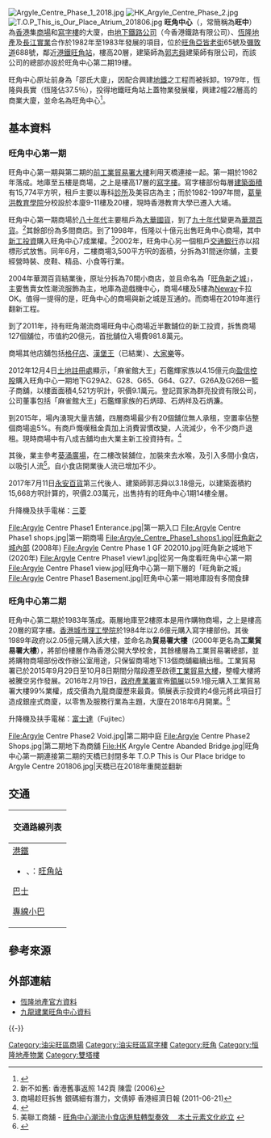 {{Infobox_housinghk | name = Argyle Centre  <br> 旺角中心 
| logo=
| photo = HK Argyle Centre.jpg
| phototitle = 旺角中心
| address= [[旺角|旺角]][[亞皆老街|亞皆老街]]65號、<br>[[彌敦道|彌敦道]]688號
| developer= [[地下鐵路公司|地下鐵路公司]]、[[恆隆地產|恆隆地產]]及[[長江實業|長江實業]]
| manager= 信和管理
| use = 商場、寫字樓
| blocknumber = 2
| floor_area = 400,000 m²
| floornumber = 20層
| yearofcompletion = 1982年至1983年 
| former = 旺角警署、新華戲院
| facilities = 商場、寫字樓
| website = [http://www.hanglung.com/contents_c.asp?articleid=3434 旺角中心]
}}
[[File:Argyle_Centre_Phase_1_2018.jpg|thumb]]
[[File:HK_Argyle_Centre_Phase_2.jpg|thumb]]
[[File:T.O.P_This_is_Our_Place_Atrium_201806.jpg|thumb]]
'''旺角中心'''（{{lang-en|'''Argyle Centre'''}}，常簡稱為'''旺中'''）為[[香港|香港]]集[[商場|商場]]和[[寫字樓|寫字樓]]的大廈，由[[地下鐵路公司|地下鐵路公司]]（今香港鐵路有限公司）、[[恆隆地產|恆隆地產]]及[[長江實業|長江實業]]合作於1982年至1983年發展的項目，位於[[旺角|旺角]][[亞皆老街|亞皆老街]]65號及[[彌敦道|彌敦道]]688號，鄰近[[港鐵|港鐵]][[旺角站|旺角站]]，樓高20層，建築師為[[郭志舜|郭志舜]]建築師有限公司，而該公司的總部亦設於旺角中心第二期19樓。

旺角中心原址前身為「邵氏大廈」，因配合興建[[香港地鐵|地鐵]]之工程而被拆卸。1979年，恆隆與長實（恆隆佔37.5％），投得地鐵旺角站上蓋物業發展權，興建2幢22層高的商業大廈，並命名為旺角中心<ref>{{Cite web |url=https://www.mtr.com.hk/ch/corporate/properties/twl_mongkok.html |title=存档副本 |access-date=2016-01-27 |archive-date=2020-09-22 |archive-url=https://web.archive.org/web/20200922122124/https://www.mtr.com.hk/ch/corporate/properties/twl_mongkok.html |dead-url=no }}</ref>。

==基本資料==

===旺角中心第一期===
旺角中心第一期與第二期的[[前工業貿易署大樓|前工業貿易署大樓]]利用天橋連接一起。第一期於1982年落成。地庫至五樓是商場，之上是樓高17層的[[寫字樓|寫字樓]]。寫字樓部份每層[[建築面積|建築面積]]有15,774平方呎，租戶主要以專科[[診所|診所]]及美容店為主；而於1982-1997年間，[[葛量洪教育學院|葛量洪教育學院]]分校設於本廈9-11樓及20樓，現時香港教育大學已遷入大埔。

旺角中心第一期商場於[[八十年代|八十年代]]主要租戶為[[大華國貨|大華國貨]]，到了[[九十年代|九十年代]]變更為[[華潤百貨|華潤百貨]]。<ref>新不如舊: 香港舊事返照 142頁 陳雲 (2006)</ref>其餘部份為多間商店。到了1998年，恆隆以十億元出售旺角中心商場，其中[[新工投資|新工投資]]購入旺角中心7成業權。<ref>商場趁旺拆售 銀碼細有潛力，文倩婷 香港經濟日報 (2011-06-21) </ref>2002年，旺角中心另一個租戶[[交通銀行|交通銀行]]亦以招標形式放售。同年6月，二樓商場3,500平方呎的面積，分拆為31間迷你舖，主要經營時裝、皮鞋、精品、小食等行業。

2004年華潤百貨結業後，原址分拆為70間小商店，並且命名為「[[旺角新之城|旺角新之城]]」，主要售賣女性潮流服飾為主，地庫為遊戲機中心，商場4樓及5樓為[[Neway|Neway]]卡拉OK。值得一提得的是，旺角中心的商場與新之城是互通的。而商場在2019年進行翻新工程。

到了2011年，持有旺角潮流商場旺角中心商場近半數舖位的新工投資，拆售商場127個舖位，市值約20億元，首批舖位入場費981.8萬元。

商場其他店舖包括[[格仔店|格仔店]]、[[漢堡王|漢堡王]]（已結業）、[[大家樂|大家樂]]等。

2012年12月4日[[土地註冊處|土地註冊處]]顯示，「麻雀館大王」石鑑輝家族以4.15億元向[[盈信控股|盈信控股]]購入旺角中心一期地下G29A2、G28、G65、G64、G27、G26A及G26B一籃子商舖，以樓面面積4,521方呎計，呎價9.1萬元。登記買家為群亮投資有限公司，公司董事包括「麻雀館大王」石鑑輝家族的石炳璋、石炳祥及石炳濂。

到2015年，場內湧現大量吉舖，四層商場最少有20個舖位無人承租，空置率佔整個商場逾5%。有商戶慨嘆租金貴加上消費習慣改變，人流減少，令不少商戶退租。現時商場中有八成吉舖均由大業主新工投資持有。<ref>{{Cite web |url=http://hk.apple.nextmedia.com/financeestate/art/20150602/19169072 |title=旺角中心最少20吉舖 潮流商場也不景　商戶：近十年最慘淡 《蘋果日報》 2015-06-02 |access-date=2015-07-15 |archive-date=2017-09-29 |archive-url=https://web.archive.org/web/20170929140358/http://hk.apple.nextmedia.com/financeestate/art/20150602/19169072 |dead-url=no }}</ref>

其後，業主參考[[葵涌廣場|葵涌廣場]]，在二樓改裝舖位，加裝來去水喉，及引入多間小食店，以吸引人流<ref>美聯工商舖 - [https://www.midlandici.com.hk/ics/property/article/detail/10899 旺角中心潮流小食店進駐轉型奏效　 本土元素文化屹立] {{Wayback|url=https://www.midlandici.com.hk/ics/property/article/detail/10899 |date=20200405111639 }}</ref>。自小食店開業後人流已增加不少。

2017年7月11日[[永安百貨|永安百貨]]第三代後人、建築師郭志舜以3.18億元，以建築面積約15,668方呎計算的，呎價2.03萬元，出售持有的旺角中心1期14樓全層。

升降機及扶手電梯：[[三菱|三菱]]

<gallery>
File:Argyle Centre Phase1 Enterance.jpg|第一期入口
File:Argyle Centre Phase1 shops.jpg|第一期商場
File:Argyle_Centre_Phase1_shops1.jpg|旺角新之城內部 (2008年)
File:Argyle Centre Phase 1 GF 202010.jpg|旺角新之城地下 (2020年)
File:Argyle Centre Phase1 view1.jpg|從另一角度看旺角中心第一期
File:Argyle Centre Phase1 view.jpg|旺角中心第一期下層的「旺角新之城」
File:Argyle Centre Phase1 Basement.jpg|旺角中心第一期地庫設有多間食肆
</gallery>

===旺角中心第二期===
{{main|前工業貿易署大樓|彌敦道700號}}
旺角中心第二期於1983年落成。兩層地庫至2樓原本是用作購物商場，之上是樓高20層的寫字樓。[[香港城市理工學院|香港城市理工學院]]於1984年以2.6億元購入寫字樓部份。其後1989年政府以2.05億元購入該大樓，並命名為'''貿易署大樓'''（2000年更名為'''工業貿易署大樓'''），將部份樓層作為香港公開大學校舍，其餘樓層為工業貿易署總部，並將購物商場部份改作辦公室用途，只保留商場地下13個商舖繼續出租。工業貿易署已於2015年9月29日至10月8日期間分階段遷至啟德[[工業貿易大樓|工業貿易大樓]]，整幢大樓將被騰空另作發展。2016年2月19日，[[政府產業署|政府產業署]]宣佈[[領展|領展]]以59.1億元購入工業貿易署大樓99%業權，成交價為九龍商廈歷來最貴。領展表示投資約4億元將此項目打造成銀座式商廈，以零售及服務行業為主題，大廈在2018年6月開業。<ref>{{Cite web |url=http://hk.apple.nextmedia.com/financeestate/art/20160220/19498676 |title=領展59億購旺角工貿署大樓 《蘋果日報》 2016年2月20日 |access-date=2016年2月21日 |archive-date=2016年2月21日 |archive-url=https://web.archive.org/web/20160221084520/http://hk.apple.nextmedia.com/financeestate/art/20160220/19498676 |dead-url=no }}</ref>

升降機及扶手電梯：[[富士達|富士達]]（Fujitec）

<gallery>
File:Argyle Centre Phase2 Void.jpg|第二期中庭
File:Argyle Centre Phase2 Shops.jpg|第二期地下為商舖
File:HK Argyle Centre Abanded Bridge.jpg|旺角中心第一期連接第二期的天橋已封閉多年
T.O.P This is Our Place bridge to Argyle Centre 201806.jpg|天橋已在2018年重開並翻新
</gallery>

==交通==
{| class="mw-collapsible mw-collapsed wikitable" style="background:white; margin: 0 auto; width: auto;" 
! 交通路線列表
|-
|
;[[港鐵|港鐵]]
*{{港鐵路線標誌|KTL}}、{{港鐵路線標誌|TWL}}：[[旺角站|旺角站]]
;[[香港巴士|巴士]]
{{九龍新界巴士簡單列表|3C|3X|6C|6F|6X|13D|16|16X|24|30X|35A|35X|37|41|41A|42A|44|45|46|58X|59X|60X|63X|66X|67X|68X|69X|72X|79X|81|93K|95|98C|98S|202|203S|230X|234P|234X|238P|238X|268X|269X|270P|271S|272X|293S|296C|296P|795P|795X|796C|796E|N20|N213|N216|N241|N271|N281|N283|N287|N293|N796}}
{{大嶼山巴士簡單列表|A20|A21|E21|E21A|E21C|N21|N21A|NA20|NA21}}
{{過海隧道巴士簡單列表|104|117|904|905|970|970X|971|971R|N122}}
;[[香港小巴|專線小巴]]
{{九龍專線小巴簡單列表|12B|79W}}
{{新界專線小巴簡單列表|606S|610S}} 
|}

==參考來源==
{{reflist|2}}

==外部連結==
{{commonscat|Argyle Centre}} 
*[https://web.archive.org/web/20090219082923/http://www.hanglung.com/contents_c.asp?articleid=3434 恆隆地產官方資料]
*[https://web.archive.org/web/20080513134042/http://www.kdc.com.hk/cargyle_offices.htm 九龍建業旺角中心資料]

{{-}}
{{九龍建業}}
{{港鐵公司物業}}
{{恆隆地產}}

[[Category:油尖旺區商場|Category:油尖旺區商場]]
[[Category:油尖旺區寫字樓|Category:油尖旺區寫字樓]]
[[Category:旺角|Category:旺角]]
[[Category:恒隆地產物業|Category:恒隆地產物業]]
[[Category:雙塔樓|Category:雙塔樓]]